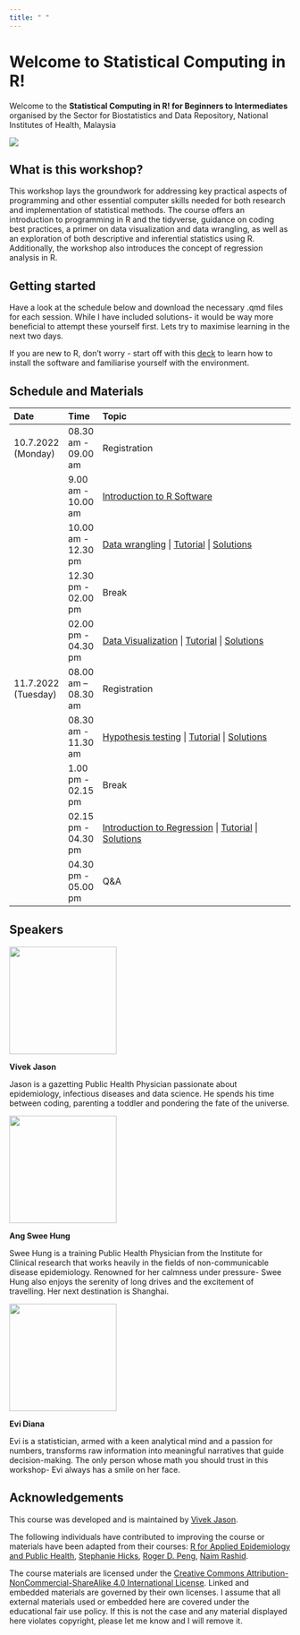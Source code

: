 ```yaml
---
title: " "
---
```


# **Welcome to Statistical Computing in R!**

Welcome to the **Statistical Computing in R! for Beginners to Intermediates** organised by the Sector for Biostatistics and Data Repository, National Institutes of Health, Malaysia

![](images/banner.png){fig-align="center"}

## **What is this workshop?**

This workshop lays the groundwork for addressing key practical aspects of programming and other essential computer skills needed for both research and implementation of statistical methods. The course offers an introduction to programming in R and the tidyverse, guidance on coding best practices, a primer on data visualization and data wrangling, as well as an exploration of both descriptive and inferential statistics using R. Additionally, the workshop also introduces the concept of regression analysis in R.

## **Getting started**

Have a look at the schedule below and download the necessary .qmd files for each session. While I have included solutions- it would be way more beneficial to attempt these yourself first. Lets try to maximise learning in the next two days.

If you are new to R, don't worry - start off with this [deck](http://vivekjason.com/StatsComputingR_sbdr2023/installation.html#/title-slide) to learn how to install the software and familiarise yourself with the environment.

## Schedule and Materials

| Date                | Time                 | Topic                                                                                                                                                                                                                                                                                                                                                                                                                                                                                                            |
|:----------|:--------|:-----------------------------------------------------|
| 10.7.2022 (Monday)  | 08.30 am - 09.00 am  | Registration                                                                                                                                                                                                                                                                                                                                                                                                                                                                                                     |
|                     | 9.00 am - 10.00 am   | [Introduction to R Software](https://github.com/vivekjason/StatsComputingR_sbdr2023/blob/master/introduction_R.qmd)                                                                                                                                                                                                                                                                                                                                                                                              |
|                     | 10.00 am - 12.30 pm  | [Data wrangling](https://github.com/vivekjason/StatsComputingR_sbdr2023/blob/data_wranggling.qmd) \| [Tutorial](https://github.com/vivekjason/StatsComputingR_sbdr2023/blob/data_wranggling_tutorial.qmd) \| [Solutions](https://github.com/vivekjason/StatsComputingR_sbdr2023/blob/data_wranggling_solutions.qmd)                                                                                                                                                                                              |
|                     | 12.30 pm - 02.00 pm  | Break                                                                                                                                                                                                                                                                                                                                                                                                                                                                                                            |
|                     | 02.00 pm - 04.30 pm  | [Data Visualization](https://github.com/vivekjason/StatsComputingR_sbdr2023/blob/master/data_viz.qmd) \| [Tutorial](https://raw.githubusercontent.com/vivekjason/StatsComputingR_sbdr2023/blob/master/data_viz_tutorial.qmd) \| [Solutions](https://github.com/vivekjason/StatsComputingR_sbdr2023/blob/master/data_viz_solutions.qmd)                                                                                                                                                                           |
| 11.7.2022 (Tuesday) | 08.00 am -- 08.30 am | Registration                                                                                                                                                                                                                                                                                                                                                                                                                                                                                                     |
|                     | 08.30 am - 11.30 am  | [Hypothesis testing](https://github.com/vivekjason/StatsComputingR_sbdr2023/blob/master/inferential_stats.qmd) \| [Tutorial](https://github.com/vivekjason/StatsComputingR_sbdr2023/blob/master/inferential_stats_tutorial.qmd) \| [Solu](https://github.com/vivekjason/StatsComputingR_sbdr2023/blob/master/inferential_stats_solutions.qmd)[t](https://raw.githubusercontent.com/vivekjason/StatsComputingR_sbdr2023/master/inferential_stats_solutions.qmd)[ions](/solutions/inferential_stats_solutions.qmd) |
|                     | 1.00 pm - 02.15 pm   | Break                                                                                                                                                                                                                                                                                                                                                                                                                                                                                                            |
|                     | 02.15 pm - 04.30 pm  | [Introduction to Regression](https://github.com/vivekjason/StatsComputingR_sbdr2023/blob/master/regression.qmd) \| [Tutorial](https://github.com/vivekjason/StatsComputingR_sbdr2023/blob/master/regression_tutorial.qmd) \| [Solutions](https://github.com/vivekjason/StatsComputingR_sbdr2023/blob/master/regression_solutions.qmd)                                                                                                                                                                            |
|                     | 04.30 pm - 05.00 pm  | Q&A                                                                                                                                                                                                                                                                                                                                                                                                                                                                                                              |

## Speakers

![](images/1688354405314.png){fig-align="left" width="2in"}

**Vivek Jason**

Jason is a gazetting Public Health Physician passionate about epidemiology, infectious diseases and data science. He spends his time between coding, parenting a toddler and pondering the fate of the universe.

![](images/1688352291610.png){fig-align="left" width="2in"}

**Ang Swee Hung**

Swee Hung is a training Public Health Physician from the Institute for Clinical research that works heavily in the fields of non-communicable disease epidemiology. Renowned for her calmness under pressure- Swee Hung also enjoys the serenity of long drives and the excitement of travelling. Her next destination is Shanghai.

![](images/1688609379798.png){fig-align="left" width="2in"}

**Evi Diana**

Evi is a statistician, armed with a keen analytical mind and a passion for numbers, transforms raw information into meaningful narratives that guide decision-making. The only person whose math you should trust in this workshop- Evi always has a smile on her face.

## **Acknowledgements**

This course was developed and is maintained by [Vivek Jason](https://github.com/vivekjason).

The following individuals have contributed to improving the course or materials have been adapted from their courses: [R for Applied Epidemiology and Public Health](https://epirhandbook.com/en/), [Stephanie Hicks](https://www.stephaniehicks.com/), [Roger D. Peng](https://github.com/rdpeng), [Naim Rashid](https://naimurashid.github.io/).

The course materials are licensed under the [Creative Commons Attribution-NonCommercial-ShareAlike 4.0 International License](https://creativecommons.org/licenses/by-nc-sa/4.0/). Linked and embedded materials are governed by their own licenses. I assume that all external materials used or embedded here are covered under the educational fair use policy. If this is not the case and any material displayed here violates copyright, please let me know and I will remove it.

